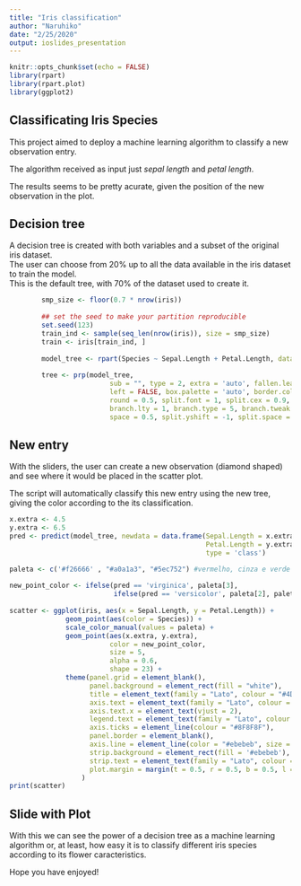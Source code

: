 ```yaml
---
title: "Iris classification"
author: "Naruhiko"
date: "2/25/2020"
output: ioslides_presentation
---
```


```r
knitr::opts_chunk$set(echo = FALSE)
library(rpart)
library(rpart.plot)
library(ggplot2)
```

## Classificating Iris Species

This project aimed to deploy a machine learning algorithm to classify a new observation entry.

The algorithm received as input just *sepal length* and *petal length*.

The results seems to be pretty acurate, given the position of the new observation in the plot.

## Decision tree
A decision tree is created with both variables and a subset of the original iris dataset.  
The user can choose from 20% up to all the data available in the iris dataset to train the model.  
This is the default tree, with 70% of the dataset used to create it.

```r
        smp_size <- floor(0.7 * nrow(iris))
        
        ## set the seed to make your partition reproducible
        set.seed(123)
        train_ind <- sample(seq_len(nrow(iris)), size = smp_size)
        train <- iris[train_ind, ]
        
        model_tree <- rpart(Species ~ Sepal.Length + Petal.Length, data = train, method = 'class')
        
        tree <- prp(model_tree, 
                         sub = "", type = 2, extra = 'auto', fallen.leaves = TRUE, cex = 1,
                         left = FALSE, box.palette = 'auto', border.col = "#DBDBDC", varlen = 0,
                         round = 0.5, split.font = 1, split.cex = 0.9, branch.col = "grey90", 
                         branch.lty = 1, branch.type = 5, branch.tweak = 0.3, ge = " ≥ ",
                         space = 0.5, split.yshift = -1, split.space = 0, split.box.col = NULL)
```


## New entry

With the sliders, the user can create a new observation (diamond shaped) and see where it would be placed in the scatter plot.

The script will automatically classify this new entry using the new tree, giving the color
according to the its classification.
```r

x.extra <- 4.5
y.extra <- 6.5
pred <- predict(model_tree, newdata = data.frame(Sepal.Length = x.extra, 
                                                 Petal.Length = y.extra),
                                                 type = 'class')

paleta <- c('#f26666' , "#a0a1a3", "#5ec752") #vermelho, cinza e verde
        
new_point_color <- ifelse(pred == 'virginica', paleta[3],
                          ifelse(pred == 'versicolor', paleta[2], paleta[1]))
        
scatter <- ggplot(iris, aes(x = Sepal.Length, y = Petal.Length)) +
              geom_point(aes(color = Species)) +
              scale_color_manual(values = paleta) +
              geom_point(aes(x.extra, y.extra),
                         color = new_point_color,
                         size = 5,
                         alpha = 0.6,
                         shape = 23) +
              theme(panel.grid = element_blank(),
                    panel.background = element_rect(fill = "white"),
                    title = element_text(family = "Lato", colour = "#4D4D4D"),
                    axis.text = element_text(family = "Lato", colour = "#4D4D4D", size = 8),
                    axis.text.x = element_text(vjust = 2),
                    legend.text = element_text(family = "Lato", colour = "#4D4D4D"),
                    axis.ticks = element_line(colour = "#8F8F8F"),
                    panel.border = element_blank(),
                    axis.line = element_line(color = "#ebebeb", size = 0.25),
                    strip.background = element_rect(fill = '#ebebeb'),
                    strip.text = element_text(family = "Lato", colour = "#474747", size = 9),
                    plot.margin = margin(t = 0.5, r = 0.5, b = 0.5, l = 0.5, unit = "cm")
                  )
print(scatter)
```

## Slide with Plot

With this we can see the power of a decision tree as a machine learning algorithm or, at least,
how easy it is to classify different iris species according to its flower caracteristics.

Hope you have enjoyed!

